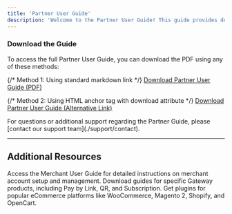```yaml
---
title: 'Partner User Guide'
description: 'Welcome to the Partner User Guide! This guide provides detailed instructions for partners on how to onboard merchants, manage partner accounts, and effectively utilize the Gateway system. It covers everything from account creation, document submission, and managing merchant relationships to leveraging advanced Gateway features for seamless operations.'
---
```


### **Download the Guide**

To access the full Partner User Guide, you can download the PDF using any of these methods:

{/* Method 1: Using standard markdown link */}
[Download Partner User Guide (PDF)](/downloads/PO-PartnerUserGuide-EN.pdf)

{/* Method 2: Using HTML anchor tag with download attribute */}
<a href="/downloads/PO-PartnerUserGuide-EN.pdf" download>Download Partner User Guide (Alternative Link)</a>

<Note>
  For questions or additional support regarding the Partner Guide, please [contact our support team](./support/contact).
</Note>

***

## **Additional Resources**

<CardGroup>
  <Card title="Merchant User Guide" icon="store" href="./merchantguide">
    Access the Merchant User Guide for detailed instructions on merchant account setup and management.
  </Card>

  <Card title="Products User Guide" icon="cube" href="./productguide">
    Download guides for specific Gateway products, including Pay by Link, QR, and Subscription.
  </Card>

  <Card title="Website Plugins" icon="plug" href="./websiteplugins">
    Get plugins for popular eCommerce platforms like WooCommerce, Magento 2, Shopify, and OpenCart.
  </Card>
</CardGroup>
